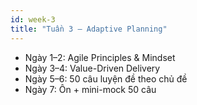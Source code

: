 ```yaml
---
id: week-3
title: "Tuần 3 – Adaptive Planning"
---
```

- Ngày 1–2: Agile Principles & Mindset
- Ngày 3–4: Value-Driven Delivery
- Ngày 5–6: 50 câu luyện đề theo chủ đề
- Ngày 7: Ôn + mini-mock 50 câu